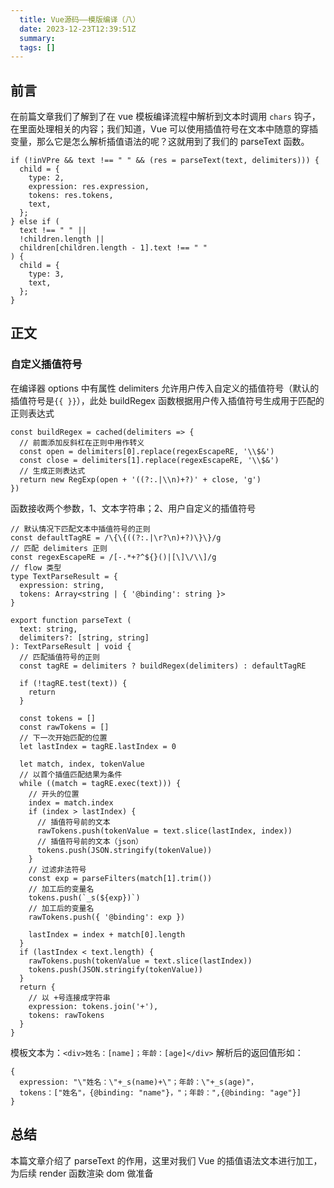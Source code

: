 ```yaml
---
  title: Vue源码——模版编译（八）
  date: 2023-12-23T12:39:51Z
  summary:
  tags: []
---
```

  
  ## 前言
在前篇文章我们了解到了在 vue 模板编译流程中解析到文本时调用 `chars` 钩子，在里面处理相关的内容；我们知道，Vue 可以使用插值符号在文本中随意的穿插变量，那么它是怎么解析插值语法的呢？这就用到了我们的 parseText 函数。
```
if (!inVPre && text !== " " && (res = parseText(text, delimiters))) {
  child = {
    type: 2,
    expression: res.expression,
    tokens: res.tokens,
    text,
  };
} else if (
  text !== " " ||
  !children.length ||
  children[children.length - 1].text !== " "
) {
  child = {
    type: 3,
    text,
  };
}
```
## 正文

### 自定义插值符号
在编译器 options 中有属性 delimiters 允许用户传入自定义的插值符号（默认的插值符号是`{{ }}`），此处 buildRegex 函数根据用户传入插值符号生成用于匹配的正则表达式
```
const buildRegex = cached(delimiters => {
  // 前面添加反斜杠在正则中用作转义
  const open = delimiters[0].replace(regexEscapeRE, '\\$&')
  const close = delimiters[1].replace(regexEscapeRE, '\\$&')
  // 生成正则表达式
  return new RegExp(open + '((?:.|\\n)+?)' + close, 'g')
})
```

函数接收两个参数，1、文本字符串；2、用户自定义的插值符号
```
// 默认情况下匹配文本中插值符号的正则
const defaultTagRE = /\{\{((?:.|\r?\n)+?)\}\}/g
// 匹配 delimiters 正则
const regexEscapeRE = /[-.*+?^${}()|[\]\/\\]/g
// flow 类型
type TextParseResult = {
  expression: string,
  tokens: Array<string | { '@binding': string }>
}

export function parseText (
  text: string,
  delimiters?: [string, string]
): TextParseResult | void {
  // 匹配插值符号的正则
  const tagRE = delimiters ? buildRegex(delimiters) : defaultTagRE
  
  if (!tagRE.test(text)) {
    return
  }

  const tokens = []
  const rawTokens = []
  // 下一次开始匹配的位置
  let lastIndex = tagRE.lastIndex = 0

  let match, index, tokenValue
  // 以首个插值匹配结果为条件
  while ((match = tagRE.exec(text))) {
    // 开头的位置
    index = match.index
    if (index > lastIndex) {
      // 插值符号前的文本
      rawTokens.push(tokenValue = text.slice(lastIndex, index))
      // 插值符号前的文本（json）
      tokens.push(JSON.stringify(tokenValue))
    }
    // 过滤非法符号
    const exp = parseFilters(match[1].trim())
    // 加工后的变量名
    tokens.push(`_s(${exp})`)
    // 加工后的变量名
    rawTokens.push({ '@binding': exp })

    lastIndex = index + match[0].length
  }
  if (lastIndex < text.length) {
    rawTokens.push(tokenValue = text.slice(lastIndex))
    tokens.push(JSON.stringify(tokenValue))
  }
  return {
    // 以 +号连接成字符串
    expression: tokens.join('+'),
    tokens: rawTokens
  }
}
```
模板文本为：`<div>姓名：[name]；年龄：[age]</div>`
解析后的返回值形如：
```
{
  expression: "\"姓名：\"+_s(name)+\"；年龄：\"+_s(age)"，
  tokens：["姓名"，{@binding: "name"}，"；年龄：",{@binding: "age"}]
}
```
## 总结
本篇文章介绍了 parseText 的作用，这里对我们 Vue 的插值语法文本进行加工，为后续 render 函数渲染 dom 做准备

  